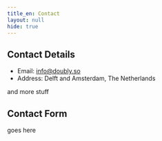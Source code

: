 ```yaml
---
title_en: Contact
layout: null
hide: true
---
```


<style lang="postcss">
</style>

## Contact Details

- Email: <a href='mailto:info@doubly.so'>info@doubly.so</a>
- Address: Delft and Amsterdam, The Netherlands

and more stuff

## Contact Form

goes here 
